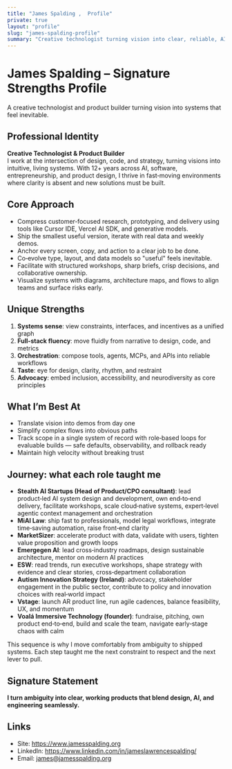 ```yaml
---
title: "James Spalding ,  Profile"
private: true
layout: "profile"
slug: "james-spalding-profile"
summary: "Creative technologist turning vision into clear, reliable, AI‑native products. Systems thinker with taste; I ship human, evaluable software."
---
```


# James Spalding – Signature Strengths Profile

A creative technologist and product builder turning vision into systems that feel inevitable.

## Professional Identity
**Creative Technologist & Product Builder**  
I work at the intersection of design, code, and strategy, turning visions into intuitive, living systems. With 12+ years across AI, software, entrepreneurship, and product design, I thrive in fast‑moving environments where clarity is absent and new solutions must be built.

## Core Approach
- Compress customer‑focused research, prototyping, and delivery using tools like Cursor IDE, Vercel AI SDK, and generative models.  
- Ship the smallest useful version, iterate with real data and weekly demos.  
- Anchor every screen, copy, and action to a clear job to be done.  
- Co‑evolve type, layout, and data models so "useful" feels inevitable.  
- Facilitate with structured workshops, sharp briefs, crisp decisions, and collaborative ownership.  
- Visualize systems with diagrams, architecture maps, and flows to align teams and surface risks early.

## Unique Strengths
1. **Systems sense**: view constraints, interfaces, and incentives as a unified graph  
2. **Full‑stack fluency**: move fluidly from narrative to design, code, and metrics  
3. **Orchestration**: compose tools, agents, MCPs, and APIs into reliable workflows  
4. **Taste**: eye for design, clarity, rhythm, and restraint  
5. **Advocacy**: embed inclusion, accessibility, and neurodiversity as core principles  

## What I’m Best At
- Translate vision into demos from day one  
- Simplify complex flows into obvious paths  
- Track scope in a single system of record with role‑based loops for evaluable builds — safe defaults, observability, and rollback ready  
- Maintain high velocity without breaking trust  

## Journey: what each role taught me
- **Stealth AI Startups (Head of Product/CPO consultant)**: lead product‑led AI system design and development, own end‑to‑end delivery, facilitate workshops, scale cloud‑native systems, expert‑level agentic context management and orchestration
- **MiAI Law**: ship fast to professionals, model legal workflows, integrate time‑saving automation, raise front‑end clarity  
- **MarketSizer**: accelerate product with data, validate with users, tighten value proposition and growth loops  
- **Emergegen AI**: lead cross‑industry roadmaps, design sustainable architecture, mentor on modern AI practices  
- **ESW**: read trends, run executive workshops, shape strategy with evidence and clear stories, cross‑department collaboration  
- **Autism Innovation Strategy (Ireland)**: advocacy, stakeholder engagement in the public sector, contribute to policy and innovation choices with real‑world impact  
- **Vstage**: launch AR product line, run agile cadences, balance feasibility, UX, and momentum  
- **Voalá Immersive Technology (founder)**: fundraise, pitching, own product end‑to‑end, build and scale the team, navigate early‑stage chaos with calm  

This sequence is why I move comfortably from ambiguity to shipped systems. Each step taught me the next constraint to respect and the next lever to pull.

## Signature Statement
**I turn ambiguity into clear, working products that blend design, AI, and engineering seamlessly.**

## Links
- Site: https://www.jamesspalding.org  
- LinkedIn: https://www.linkedin.com/in/jameslawrencespalding/  
- Email: james@jamesspalding.org
